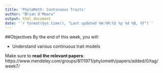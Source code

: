 ```yaml
---
title: 'PhyloMeth: Continuous Traits'
author: "Brian O'Meara"
output: html_document
date: '`r format(Sys.time(), "Last updated %H:%M:%S %p %d %B, %Y")`'
---
```




##Objectives
By the end of this week, you will:

* Understand various continuous trait models

Make sure to **read the relevant papers**: https://www.mendeley.com/groups/8111971/phylometh/papers/added/0/tag/week7/    
